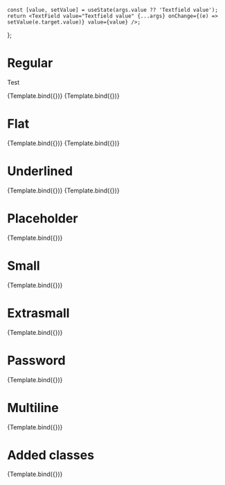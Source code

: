 
<Meta title="Components/TextField" component={TextField} />

    const [value, setValue] = useState(args.value ?? 'Textfield value');
    return <TextField value="Textfield value" {...args} onChange={(e) => setValue(e.target.value)} value={value} />;
};

# Regular

Test

<Canvas>
    <Story name="Regular">{Template.bind({})}</Story>
    <Story
        name="Regular/Disabled"
        args={{
            disabled: true,
        }}
    >
        {Template.bind({})}
    </Story>
</Canvas>

# Flat

<Canvas>
    <Story
        name="Flat"
        args={{
            variant: 'flat',
        }}
    >
        {Template.bind({})}
    </Story>
    <Story
        name="Disabled"
        args={{
            variant: 'flat',
            disabled: true,
        }}
    >
        {Template.bind({})}
    </Story>
</Canvas>

# Underlined

<Canvas>
    <Story
        name="Underlined"
        args={{
            variant: 'underlined',
        }}
    >
        {Template.bind({})}
    </Story>
    <Story
        name="Underlined/Disabled"
        args={{
            variant: 'underlined',
            disabled: true,
        }}
    >
        {Template.bind({})}
    </Story>
</Canvas>

# Placeholder

<Canvas>
    <Story
        name="Placeholder"
        args={{
            value: '',
            placeholder: 'Placeholder',
        }}
    >
        {Template.bind({})}
    </Story>
</Canvas>

# Small

<Canvas>
    <Story
        name="Small"
        args={{
            size: 'small',
            variant: 'flat',
        }}
    >
        {Template.bind({})}
    </Story>
</Canvas>

# Extrasmall

<Canvas>
    <Story
        name="Extrasmall"
        args={{
            size: 'xs',
            variant: 'flat',
        }}
    >
        {Template.bind({})}
    </Story>
</Canvas>

# Password

<Canvas>
    <Story
        name="Password"
        args={{
            type: 'password',
        }}
    >
        {Template.bind({})}
    </Story>
</Canvas>

# Multiline

<Canvas>
    <Story
        name="Multiline"
        args={{
            multiline: true,
            rows: 4,
            value: 'Coucou\nCoucou\nCoucou\nCoucou\nCoucou\nCoucou\nCoucou\nCoucou\n',
        }}
    >
        {Template.bind({})}
    </Story>
</Canvas>

# Added classes

<Canvas>
    <Story
        name="Added classes"
        args={{
            classes: {
                container: 'ds-p-8',
                input: 'ds-italic',
            },
        }}
    >
        {Template.bind({})}
    </Story>
</Canvas>
